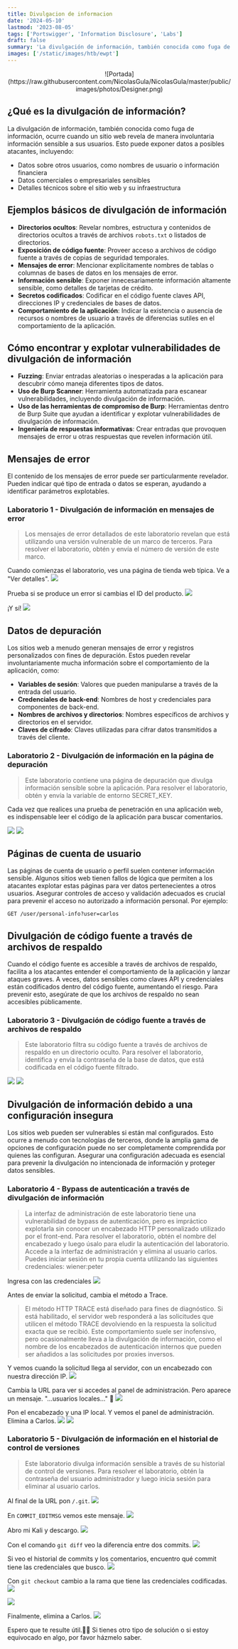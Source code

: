 ```yaml
---
title: Divulgacion de informacion
date: '2024-05-10'
lastmod: '2023-08-05'
tags: ['Portswigger', 'Information Disclosure', 'Labs']
draft: false
summary: 'La divulgación de información, también conocida como fuga de información, ocurre cuando un sitio web revela de manera involuntaria información sensible a sus usuarios.'
images: ['/static/images/htb/ewpt']
---
```


<p align="center">
  ![Portada](https://raw.githubusercontent.com/NicolasGula/NicolasGula/master/public/images/photos/Designer.png)
</p>

<TOCInline toc={props.toc} exclude="Introduccion" />

## ¿Qué es la divulgación de información?

La divulgación de información, también conocida como fuga de información, ocurre cuando un sitio web revela de manera involuntaria información sensible a sus usuarios. Esto puede exponer datos a posibles atacantes, incluyendo:

- Datos sobre otros usuarios, como nombres de usuario o información financiera
- Datos comerciales o empresariales sensibles
- Detalles técnicos sobre el sitio web y su infraestructura

## Ejemplos básicos de divulgación de información

- **Directorios ocultos**: Revelar nombres, estructura y contenidos de directorios ocultos a través de archivos `robots.txt` o listados de directorios.
- **Exposición de código fuente**: Proveer acceso a archivos de código fuente a través de copias de seguridad temporales.
- **Mensajes de error**: Mencionar explícitamente nombres de tablas o columnas de bases de datos en los mensajes de error.
- **Información sensible**: Exponer innecesariamente información altamente sensible, como detalles de tarjetas de crédito.
- **Secretos codificados**: Codificar en el código fuente claves API, direcciones IP y credenciales de bases de datos.
- **Comportamiento de la aplicación**: Indicar la existencia o ausencia de recursos o nombres de usuario a través de diferencias sutiles en el comportamiento de la aplicación.

## Cómo encontrar y explotar vulnerabilidades de divulgación de información

- **Fuzzing**: Enviar entradas aleatorias o inesperadas a la aplicación para descubrir cómo maneja diferentes tipos de datos.
- **Uso de Burp Scanner**: Herramienta automatizada para escanear vulnerabilidades, incluyendo divulgación de información.
- **Uso de las herramientas de compromiso de Burp**: Herramientas dentro de Burp Suite que ayudan a identificar y explotar vulnerabilidades de divulgación de información.
- **Ingeniería de respuestas informativas**: Crear entradas que provoquen mensajes de error u otras respuestas que revelen información útil.

## Mensajes de error

El contenido de los mensajes de error puede ser particularmente revelador. Pueden indicar qué tipo de entrada o datos se esperan, ayudando a identificar parámetros explotables.

### Laboratorio 1 - Divulgación de información en mensajes de error

> Los mensajes de error detallados de este laboratorio revelan que está utilizando una versión vulnerable de un marco de terceros. Para resolver el laboratorio, obtén y envía el número de versión de este marco.

Cuando comienzas el laboratorio, ves una página de tienda web típica. Ve a "Ver detalles".
![](https://raw.githubusercontent.com/NicolasGula/NicolasGula/master/public/images/photos/id/l1/2024-05-09_23-19.png)

Prueba si se produce un error si cambias el ID del producto.
![](https://raw.githubusercontent.com/NicolasGula/NicolasGula/master/public/images/photos/id/l1/2.png)

¡Y sí!
![](https://raw.githubusercontent.com/NicolasGula/NicolasGula/master/public/images/photos/id/l1/3.png)

## Datos de depuración

Los sitios web a menudo generan mensajes de error y registros personalizados con fines de depuración. Estos pueden revelar involuntariamente mucha información sobre el comportamiento de la aplicación, como:

- **Variables de sesión**: Valores que pueden manipularse a través de la entrada del usuario.
- **Credenciales de back-end**: Nombres de host y credenciales para componentes de back-end.
- **Nombres de archivos y directorios**: Nombres específicos de archivos y directorios en el servidor.
- **Claves de cifrado**: Claves utilizadas para cifrar datos transmitidos a través del cliente.

### Laboratorio 2 - Divulgación de información en la página de depuración

> Este laboratorio contiene una página de depuración que divulga información sensible sobre la aplicación. Para resolver el laboratorio, obtén y envía la variable de entorno SECRET_KEY.

Cada vez que realices una prueba de penetración en una aplicación web, es indispensable leer el código de la aplicación para buscar comentarios.

![](https://raw.githubusercontent.com/NicolasGula/NicolasGula/master/public/images/photos/id/l2/1.png)
![](https://raw.githubusercontent.com/NicolasGula/NicolasGula/master/public/images/photos/id/l2/2.png)

## Páginas de cuenta de usuario

Las páginas de cuenta de usuario o perfil suelen contener información sensible. Algunos sitios web tienen fallos de lógica que permiten a los atacantes explotar estas páginas para ver datos pertenecientes a otros usuarios. Asegurar controles de acceso y validación adecuados es crucial para prevenir el acceso no autorizado a información personal.
Por ejemplo:

`GET /user/personal-info?user=carlos`

## Divulgación de código fuente a través de archivos de respaldo

Cuando el código fuente es accesible a través de archivos de respaldo, facilita a los atacantes entender el comportamiento de la aplicación y lanzar ataques graves. A veces, datos sensibles como claves API y credenciales están codificados dentro del código fuente, aumentando el riesgo. Para prevenir esto, asegúrate de que los archivos de respaldo no sean accesibles públicamente.

### Laboratorio 3 - Divulgación de código fuente a través de archivos de respaldo

> Este laboratorio filtra su código fuente a través de archivos de respaldo en un directorio oculto. Para resolver el laboratorio, identifica y envía la contraseña de la base de datos, que está codificada en el código fuente filtrado.

![](https://raw.githubusercontent.com/NicolasGula/NicolasGula/master/public/images/photos/id/l3/1.png)
![](https://raw.githubusercontent.com/NicolasGula/NicolasGula/master/public/images/photos/id/l3/2.png)

## Divulgación de información debido a una configuración insegura

Los sitios web pueden ser vulnerables si están mal configurados. Esto ocurre a menudo con tecnologías de terceros, donde la amplia gama de opciones de configuración puede no ser completamente comprendida por quienes las configuran. Asegurar una configuración adecuada es esencial para prevenir la divulgación no intencionada de información y proteger datos sensibles.

### Laboratorio 4 - Bypass de autenticación a través de divulgación de información

> La interfaz de administración de este laboratorio tiene una vulnerabilidad de bypass de autenticación, pero es impráctico explotarla sin conocer un encabezado HTTP personalizado utilizado por el front-end. Para resolver el laboratorio, obtén el nombre del encabezado y luego úsalo para eludir la autenticación del laboratorio. Accede a la interfaz de administración y elimina al usuario carlos. Puedes iniciar sesión en tu propia cuenta utilizando las siguientes credenciales: wiener:peter

Ingresa con las credenciales
![](https://raw.githubusercontent.com/NicolasGula/NicolasGula/master/public/images/photos/id/l4/1.png)

Antes de enviar la solicitud, cambia el método a Trace.

> El método HTTP TRACE está diseñado para fines de diagnóstico. Si está habilitado, el servidor web responderá a las solicitudes que utilicen el método TRACE devolviendo en la respuesta la solicitud exacta que se recibió. Este comportamiento suele ser inofensivo, pero ocasionalmente lleva a la divulgación de información, como el nombre de los encabezados de autenticación internos que pueden ser añadidos a las solicitudes por proxies inversos.

Y vemos cuando la solicitud llega al servidor, con un encabezado con nuestra dirección IP.
![](https://raw.githubusercontent.com/NicolasGula/NicolasGula/master/public/images/photos/id/l4/2.png)

Cambia la URL para ver si accedes al panel de administración. Pero aparece un mensaje. "...usuarios locales..." 🤔
![](https://raw.githubusercontent.com/NicolasGula/NicolasGula/master/public/images/photos/id/l4/3.png)

Pon el encabezado y una IP local. Y vemos el panel de administración. Elimina a Carlos.
![](https://raw.githubusercontent.com/NicolasGula/NicolasGula/master/public/images/photos/id/l4/4.png)
![](https://raw.githubusercontent.com/NicolasGula/NicolasGula/master/public/images/photos/id/l4/5.png)

### Laboratorio 5 - Divulgación de información en el historial de control de versiones

> Este laboratorio divulga información sensible a través de su historial de control de versiones. Para resolver el laboratorio, obtén la contraseña del usuario administrador y luego inicia sesión para eliminar al usuario carlos.

Al final de la URL pon `/.git`.
![](https://raw.githubusercontent.com/NicolasGula/NicolasGula/master/public/images/photos/id/l5/1.png)

En `COMMIT_EDITMSG` vemos este mensaje.
![](https://raw.githubusercontent.com/NicolasGula/NicolasGula/master/public/images/photos/id/l5/2.png)

Abro mi Kali y descargo.
![](https://raw.githubusercontent.com/NicolasGula/NicolasGula/master/public/images/photos/id/l5/4.png)

Con el comando `git diff` veo la diferencia entre dos commits.
![](https://raw.githubusercontent.com/NicolasGula/NicolasGula/master/public/images/photos/id/l5/5.png)

Si veo el historial de commits y los comentarios, encuentro qué commit tiene las credenciales que busco.
![](https://raw.githubusercontent.com/NicolasGula/NicolasGula/master/public/images/photos/id/l5/6.png)

Con `git checkout` cambio a la rama que tiene las credenciales codificadas.
![](https://raw.githubusercontent.com/NicolasGula/NicolasGula/master/public/images/photos/id/l5/7.png)

![](https://raw.githubusercontent.com/NicolasGula/NicolasGula/master/public/images/photos/id/l5/8.png)

Finalmente, elimina a Carlos.
![](https://raw.githubusercontent.com/NicolasGula/NicolasGula/master/public/images/photos/id/l5/2024-05-10_13-46.png)

Espero que te resulte útil.👨‍💻
Si tienes otro tipo de solución o si estoy equivocado en algo, por favor házmelo saber.
